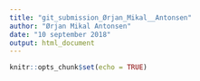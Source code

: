 ```yaml
---
title: "git_submission_Ørjan_Mikal__Antonsen"
author: "Ørjan Mikal Antonsen"
date: "10 september 2018"
output: html_document
---
```


```r
knitr::opts_chunk$set(echo = TRUE)
```

